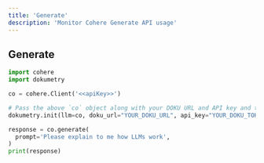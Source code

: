 ```yaml
---
title: 'Generate'
description: 'Monitor Cohere Generate API usage'
---
```


## Generate

```python
import cohere
import dokumetry

co = cohere.Client('<<apiKey>>')

# Pass the above `co` object along with your DOKU URL and API key and this will make sure that all Cohere calls are automatically tracked.
dokumetry.init(llm=co, doku_url="YOUR_DOKU_URL", api_key="YOUR_DOKU_TOKEN")

response = co.generate(
  prompt='Please explain to me how LLMs work',
)
print(response)
```